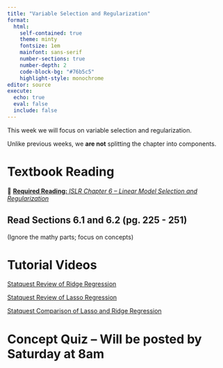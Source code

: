 ```yaml
---
title: "Variable Selection and Regularization"
format: 
  html: 
    self-contained: true
    theme: minty
    fontsize: 1em
    mainfont: sans-serif
    number-sections: true
    number-depth: 2
    code-block-bg: "#76b5c5"
    highlight-style: monochrome
editor: source
execute: 
  echo: true
  eval: false
  include: false
---
```


This week we will focus on variable selection and regularization. 

Unlike previous weeks, we **are not** splitting the chapter into components. 

# Textbook Reading

📖 [**Required Reading:** *ISLR Chapter 6 -- Linear Model Selection and Regularization*](https://drive.google.com/file/d/106d-rN7cXpyAkgrUqjcPONNCyO-rX7MQ/view)

::: callout-warning
# Read Sections 6.1 and 6.2 (pg. 225 - 251)

(Ignore the mathy parts; focus on concepts)
:::

# Tutorial Videos

[Statquest Review of Ridge Regression](https://youtu.be/Q81RR3yKn30?si=Z52w6tUl5zkPahK_)

[Statquest Review of Lasso Regression](https://youtu.be/NGf0voTMlcs?si=pUdcZYYjUkmNSINA)

[Statquest Comparison of Lasso and Ridge Regression](https://youtu.be/Xm2C_gTAl8c?si=ts6mC0UYH6uLrCGw)

# Concept Quiz -- Will be posted by Saturday at 8am

